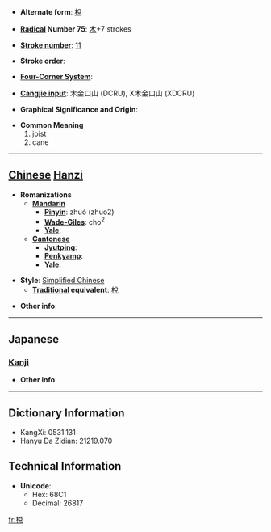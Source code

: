 * '''Alternate form''': [[梲]]

* '''[[Wiktionary:Chinese radical index| Radical]] Number 75''': [[Wiktionary:Chinese radical index 木|木]]+7 strokes

* '''[[Wiktionary:Chinese total strokes index|Stroke number]]''': [[Wiktionary:Chinese total strokes index 11|11]]

* '''Stroke order''': 

* '''[[Wiktionary:Chinese four corner index|Four-Corner System]]''': 

* '''[[Wiktionary:Chinese Cangjie index|Cangjie input]]''': 木金口山 (DCRU), X木金口山 (XDCRU)

* '''Graphical Significance and Origin''': 

* '''Common Meaning'''
*#joist
*# cane


----

== [[Chinese]] [[Hanzi]] ==

* '''Romanizations'''
** '''[[Mandarin]]'''
*** '''[[Pinyin]]''': zhuó (zhuo2)
*** '''[[Wade-Giles]]''': cho<sup>2</sup>
*** '''[[Yale]]''': 
** '''[[Cantonese]]'''
*** '''[[Jyutping]]''':
*** '''[[Penkyamp]]''': 
*** '''[[Yale]]''': 

* '''Style''': [[Simplified Chinese]] 
** '''[[Traditional Chinese|Traditional]] equivalent''': [[梲]]

* '''Other info''': 

----

==Japanese==
===[[Kanji]]===
{{kanji|on readings=[[せつ]] (setsu), [[せち]] (sechi), [[たつ]] (tatsu), [[たち]] (tachi)|kun readings=[[つか]] (tsuka)}}

* '''Other info''':  

----

== Dictionary Information ==

* KangXi: 0531.131
* Hanyu Da Zidian: 21219.070

== Technical Information ==

* '''Unicode''':
** Hex: 68C1
** Decimal: 26817

[[fr:棁]]